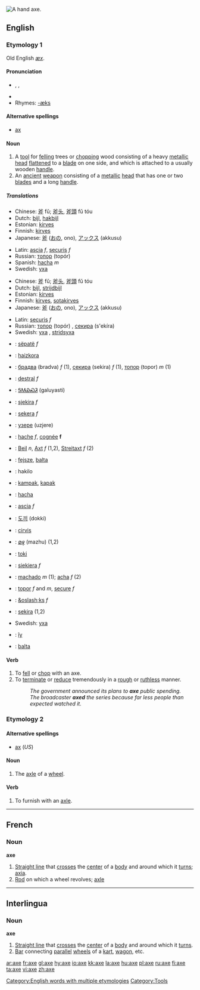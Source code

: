 [[Image:Accetta.jpg|thumb|right|A hand axe.]]
{{wikipedia}}
==English==

[[Category:English words with multiple etymologies]]
===Etymology 1===
Old English ''[[æx]]''.

====Pronunciation====
* {{AHD|ăks}}, {{IPA|/æks/}}, {{SAMPA|/{ks/}}
*{{audio|en-us-axe.ogg|Audio (US)}}
* Rhymes: [[Rhymes:English:-æks|-æks]]

====Alternative spellings====
*[[ax#Etymology 2|ax]]

====Noun====

{{en-noun}}

#[[Category:Tools]] A [[tool]] for [[fell]]ing trees or [[chop]]ping wood consisting of a heavy [[metallic]] [[head]] [[flatten]]ed to a [[blade]] on one side, and which is attached to a usually wooden [[handle]].
#An [[ancient]] [[weapon]] consisting of a [[metallic]] [[head]] that has one or two [[blade]]s and a long [[handle]].

=====Translations=====
{{trans-top|a tool for felling trees or chopping wood}}
*Chinese: [[斧]] fǔ; [[斧头]], [[斧頭]] fǔ tóu  
*Dutch: [[bijl]], [[hakbijl]]
*Estonian: [[kirves]]
*Finnish: [[kirves]]
*Japanese: [[斧]] ([[おの]], ono), [[アックス]] (akkusu)
{{trans-mid}}
*Latin: [[ascia]] ''f'', [[securis]] ''f''
*Russian: [[топор]] (topór) {{m}} 
*Spanish: [[hacha]] ''m''
*Swedish: [[yxa]] {{c}}
{{trans-bottom}}

{{trans-top|an ancient weapon}}
*Chinese: [[斧]] fǔ; [[斧头]], [[斧頭]] fǔ tóu  
*Dutch: [[bijl]], [[strijdbijl]]
*Estonian: [[kirves]]
*Finnish: [[kirves]], [[sotakirves]]
*Japanese: [[斧]] ([[おの]], ono), [[アックス]] (akkusu)
{{trans-mid}}
*Latin: [[securis]] ''f''
*Russian: [[топор]] (topór) {{m}}, [[секира]] (s'ekíra) {{f}}
*Swedish: [[yxa]] {{c}}, [[stridsyxa]] {{c}}
{{trans-bottom}}

{{checktrans}}
{{trans-top}}
*{{ttbc|Albanian}}: [[sëpatë]] ''f''
*{{ttbc|Basque}}: [[haizkora]]
*{{ttbc|Bulgarian}}: [[брадва]] (bradva) ''f'' (1), [[секира]] (sekira) ''f'' (1), [[топор]] (topor) ''m'' (1)
*{{ttbc|Catalan}}: [[destral]] ''f''
*{{ttbc|Cherokee}}: [[ᎦᎷᏯᏍᏘ]] (galuyasti)
*{{ttbc|Croatian}}: [[sjekira]] ''f''
*{{ttbc|Czech}}: [[sekera]] ''f''
*{{ttbc|Erzya}}: [[узере]] (uzjere)
*{{ttbc|French}}: [[hache]] ''f'', [[cognée]] '''f'''
*{{ttbc|German}}: [[Beil]] ''n'', [[Axt]] ''f'' (1,2), [[Streitaxt]] ''f'' (2)
*{{ttbc|Hungarian}}: [[fejsze]], [[balta]]
*{{ttbc|Ido}}: hakilo
*{{ttbc|Indonesian}}: [[kampak]], [[kapak]]
{{trans-mid}}
*{{ttbc|Interlingua}}: [[hacha]]
*{{ttbc|Italian}}: [[ascia]] ''f''
*{{ttbc|Korean}}: [[도끼]] (dokki)
*{{ttbc|Latvian}}: [[cirvis]] {{m}}
*{{ttbc|Malayalam}}: [[മഴു]] (mazhu) (1,2)
*{{ttbc|Maori}}: [[toki]]
*{{ttbc|Polish}}: [[siekiera]] ''f''
*{{ttbc|Portuguese}}: [[machado]] ''m'' (1); [[acha]] ''f'' (2)
*{{ttbc|Romanian}}: [[topor]] ''f'' and ''m'', [[secure]] ''f''
*{{ttbc|Norwegian}}: [[&oslash;ks]] ''f''
*{{ttbc|Slovene}}: [[sekira]] {{f}} (1,2)
*Swedish: [[yxa]]
*{{ttbc|Tupinambá}}: [[îy]]
*{{ttbc|Turkish}}: [[balta]]
{{trans-bottom}}

====Verb====
{{en-verb|ax|ing}}

# To [[fell]] or [[chop]] with an axe.
# To [[terminate]] or [[reduce]] tremendously in a [[rough]] or [[ruthless]] manner.
#:''The government announced its plans to '''axe''' public spending.''
#:''The broadcaster '''axed''' the series because far less people than expected watched it.''

===Etymology 2===
====Alternative spellings====
*[[ax#Etymology 2|ax]] (''US'')

====Noun====
{{en-noun}}

# {{archaic}} The [[axle]] of a [[wheel]].

====Verb====
{{en-verb|ax|ing}}

#To furnish with an [[axle]].

----

==French==

===Noun===
'''axe'''

#[[Straight line]] that [[cross]]es the [[center]] of a [[body]] and around which it [[turn]]s; [[axia]].
#[[Rod]] on which a wheel revolves; [[axle]]

----

==Interlingua==

===Noun===
'''axe'''

#[[Straight line]] that [[cross]]es the [[center]] of a [[body]] and around which it [[turn]]s.
#[[Bar]] connecting [[parallel]] [[wheel]]s of a [[kart]], [[wagon]], etc.

[[ar:axe]]
[[fr:axe]]
[[gl:axe]]
[[hy:axe]]
[[io:axe]]
[[kk:axe]]
[[la:axe]]
[[hu:axe]]
[[pl:axe]]
[[ru:axe]]
[[fi:axe]]
[[ta:axe]]
[[vi:axe]]
[[zh:axe]]
